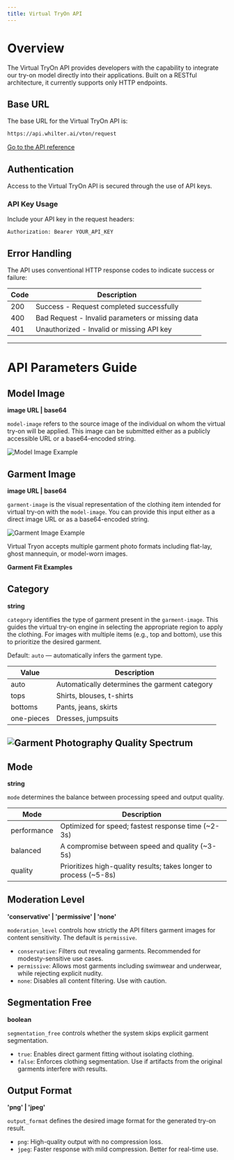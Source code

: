 ```yaml
---
title: Virtual TryOn API
---
```



# Overview

The Virtual TryOn API provides developers with the capability to integrate our try-on model directly into their applications. Built on a RESTful architecture, it currently supports only HTTP endpoints.

## Base URL

The base URL for the Virtual TryOn API is:

```bash
https://api.whilter.ai/vton/request
```

[Go to the API reference](/api-reference/virtual-tryon-api/tryon-request)

## Authentication

Access to the Virtual TryOn API is secured through the use of API keys.

### API Key Usage

Include your API key in the request headers:

```http
Authorization: Bearer YOUR_API_KEY
```

## Error Handling

The API uses conventional HTTP response codes to indicate success or failure:

| Code | Description                                      |
| ---- | ------------------------------------------------ |
| 200  | Success - Request completed successfully         |
| 400  | Bad Request - Invalid parameters or missing data |
| 401  | Unauthorized - Invalid or missing API key        |

---

# API Parameters Guide

## Model Image

**image URL | base64**

`model-image` refers to the source image of the individual on whom the virtual try-on will be applied. This image can be submitted either as a publicly accessible URL or a base64-encoded string.

<img src="/images/model-image.webp" alt="Model Image Example" />

## Garment Image

**image URL | base64**

`garment-image` is the visual representation of the clothing item intended for virtual try-on with the `model-image`. You can provide this input either as a direct image URL or as a base64-encoded string.

<img src="/images/garment.webp" alt="Garment Image Example" />

Virtual Tryon accepts multiple garment photo formats including flat-lay, ghost mannequin, or model-worn images.

**Garment Fit Examples**

## Category

**string**

`category` identifies the type of garment present in the `garment-image`. This guides the virtual try-on engine in selecting the appropriate region to apply the clothing. For images with multiple items (e.g., top and bottom), use this to prioritize the desired garment.

Default: `auto` — automatically infers the garment type.

| Value      | Description                                   |
| ---------- | --------------------------------------------- |
| auto       | Automatically determines the garment category |
| tops       | Shirts, blouses, t-shirts                     |
| bottoms    | Pants, jeans, skirts                          |
| one-pieces | Dresses, jumpsuits                            |

<img
  src="/images/category-image.webp"
  alt="Garment Photography Quality Spectrum"
/>
---

## Mode

**string**

`mode` determines the balance between processing speed and output quality.

| Mode        | Description                                                        |
| ----------- | ------------------------------------------------------------------ |
| performance | Optimized for speed; fastest response time (~2-3s)                |
| balanced    | A compromise between speed and quality (~3-5s)                    |
| quality     | Prioritizes high-quality results; takes longer to process (~5-8s) |

## Moderation Level

**'conservative' | 'permissive' | 'none'**

`moderation_level` controls how strictly the API filters garment images for content sensitivity. The default is `permissive`.

- `conservative`: Filters out revealing garments. Recommended for modesty-sensitive use cases.
- `permissive`: Allows most garments including swimwear and underwear, while rejecting explicit nudity.
- `none`: Disables all content filtering. Use with caution.

## Segmentation Free

**boolean**

`segmentation_free` controls whether the system skips explicit garment segmentation.

- `true`: Enables direct garment fitting without isolating clothing.
- `false`: Enforces clothing segmentation. Use if artifacts from the original garments interfere with results.

## Output Format

**'png' | 'jpeg'**

`output_format` defines the desired image format for the generated try-on result.

- `png`: High-quality output with no compression loss.
- `jpeg`: Faster response with mild compression. Better for real-time use.
